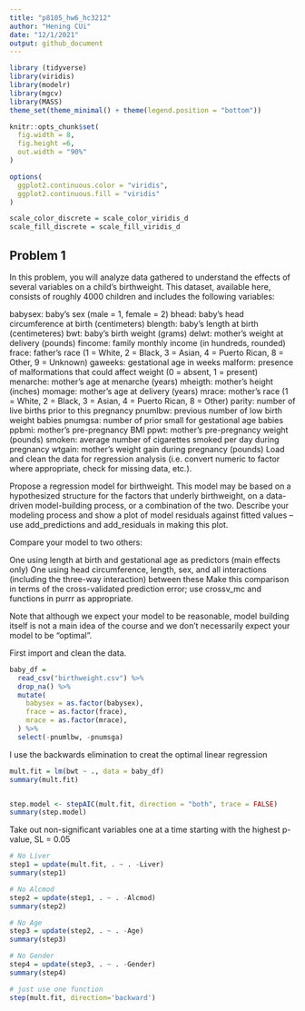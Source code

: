 ```yaml
---
title: "p8105_hw6_hc3212"
author: "Hening CUi"
date: "12/1/2021"
output: github_document
---
```


```r
library (tidyverse)
library(viridis)
library(modelr)
library(mgcv)
library(MASS)
theme_set(theme_minimal() + theme(legend.position = "bottom"))

knitr::opts_chunk$set(
  fig.width = 8,
  fig.height =6,
  out.width = "90%"
)

options(
  ggplot2.continuous.color = "viridis",
  ggplot2.continuous.fill = "viridis"
)

scale_color_discrete = scale_color_viridis_d
scale_fill_discrete = scale_fill_viridis_d
```
## Problem 1

In this problem, you will analyze data gathered to understand the effects of several variables on a child’s birthweight. This dataset, available here, consists of roughly 4000 children and includes the following variables:

babysex: baby’s sex (male = 1, female = 2)
bhead: baby’s head circumference at birth (centimeters)
blength: baby’s length at birth (centimeteres)
bwt: baby’s birth weight (grams)
delwt: mother’s weight at delivery (pounds)
fincome: family monthly income (in hundreds, rounded)
frace: father’s race (1 = White, 2 = Black, 3 = Asian, 4 = Puerto Rican, 8 = Other, 9 = Unknown)
gaweeks: gestational age in weeks
malform: presence of malformations that could affect weight (0 = absent, 1 = present)
menarche: mother’s age at menarche (years)
mheigth: mother’s height (inches)
momage: mother’s age at delivery (years)
mrace: mother’s race (1 = White, 2 = Black, 3 = Asian, 4 = Puerto Rican, 8 = Other)
parity: number of live births prior to this pregnancy
pnumlbw: previous number of low birth weight babies
pnumgsa: number of prior small for gestational age babies
ppbmi: mother’s pre-pregnancy BMI
ppwt: mother’s pre-pregnancy weight (pounds)
smoken: average number of cigarettes smoked per day during pregnancy
wtgain: mother’s weight gain during pregnancy (pounds)
Load and clean the data for regression analysis (i.e. convert numeric to factor where appropriate, check for missing data, etc.).

Propose a regression model for birthweight. This model may be based on a hypothesized structure for the factors that underly birthweight, on a data-driven model-building process, or a combination of the two. Describe your modeling process and show a plot of model residuals against fitted values – use add_predictions and add_residuals in making this plot.

Compare your model to two others:

One using length at birth and gestational age as predictors (main effects only)
One using head circumference, length, sex, and all interactions (including the three-way interaction) between these
Make this comparison in terms of the cross-validated prediction error; use crossv_mc and functions in purrr as appropriate.

Note that although we expect your model to be reasonable, model building itself is not a main idea of the course and we don’t necessarily expect your model to be “optimal”.


First import and clean the data.

```r
baby_df = 
  read_csv("birthweight.csv") %>% 
  drop_na() %>% 
  mutate(
    babysex = as.factor(babysex),
    frace = as.factor(frace),
    mrace = as.factor(mrace),
  ) %>% 
  select(-pnumlbw, -pnumsga)
```

I use the backwards elimination to creat the optimal linear regression

```r
mult.fit = lm(bwt ~ ., data = baby_df)
summary(mult.fit)


step.model <- stepAIC(mult.fit, direction = "both", trace = FALSE)
summary(step.model)
```

Take out non-significant variables one at a time starting with the highest p-value, SL = 0.05

```r
# No Liver
step1 = update(mult.fit, . ~ . -Liver)
summary(step1)

# No Alcmod
step2 = update(step1, . ~ . -Alcmod)
summary(step2)

# No Age
step3 = update(step2, . ~ . -Age)
summary(step3)

# No Gender
step4 = update(step3, . ~ . -Gender)
summary(step4)

# just use one function
step(mult.fit, direction='backward')

```




